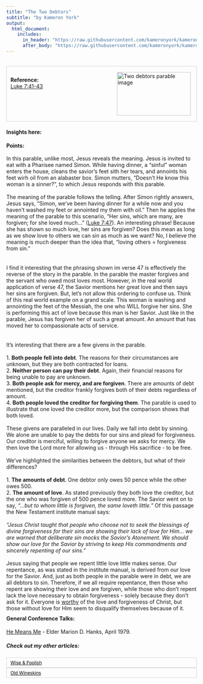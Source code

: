```yaml
---
title: "The Two Debtors"
subtitle: "by Kameron York"
output:
  html_document:
    includes:
      in_header: "https://raw.githubusercontent.com/kameronyork/kameronyork.github.io/main/parables/headers/two-debtors-header.html"
      after_body: "https://raw.githubusercontent.com/kameronyork/kameronyork.github.io/main/parables/footer.html"
---
```

<br>
<div style="border: 1px solid lightgray; padding: 10px; overflow: hidden;">
<img src="https://raw.githubusercontent.com/kameronyork/kameronyork.github.io/main/docs/assets/coins.jpg" alt="Two debtors parable image" style="float: right; width: 195px; height: 115px; padding: 5px;">
<br>
<h4 style="text-align: left; margin: 0;">Reference:</h4>
<p style="text-align: left; margin: 0;"><a href="https://www.churchofjesuschrist.org/study/scriptures/nt/luke/7?lang=eng&id=41-43#p41" target="_blank">Luke 7:41-43</a></p>
</div>

#### Insights here:


<b>Points:</b> 
<br>
<br>
In this parable, unlike most, Jesus reveals the meaning.  Jesus is invited to eat with a Pharisee named Simon.  While having dinner, a "sinful" woman enters the house, cleans the savior's feet sith her tears, and annoints his feet wirh oil from an alabaster box.  Simon mutters, "Doesn't He know this woman is a sinner?", to which Jesus responds with this parable.
<br>
<br>
The meaning of the parable follows the telling.  After Simon rightly answers, Jesus says, "Simon, we've been having dinner for a while now and you haven't washed my feet or annointed my them with oil."  Then he applies the meaning of the parable to this scenario, "Her sins, which are many, are forgiven; for she loved much..." (<a href="https://www.churchofjesuschrist.org/study/scriptures/nt/luke/7?lang=eng&id=47#p47">Luke 7:47</a>).  An interesting phrase!  Because she has shown so much love, her sins are forgiven?  Does this mean as long as we show love to others we can sin as much as we want?  No, I believe the meaning is much deeper than the idea that, "loving others = forgiveness from sin."  
<br>
<br>
I find it interesting that the phrasing shown im verse 47 is effectively the reverse of the story in the parable.  In the parable the master forgives and the servant who owed most loves most.  However, in the real world application of verse 47, the Savior mentions her great love and then says her sins are forgiven. But, let's not allow this ordering to confuse us.  Think of this real world example on a grand scale.  This woman is washing and annointing the feet of the Messiah, the one who WILL forgive her sins.  She is performing this act of love because this man is her Savior.  Just like in the parable, Jesus has forgiven her of such a great amount.  An amount that has moved her to compassionate acts of service.  
<br>
<br>
It's interesting that there are a few givens in the parable.<br><br>
1. <b>Both people fell into debt</b>.  The reasons for their circumstances are unknown, but they are both contracted for loans.<br>
2. <b>Neither person can pay their debt</b>.  Again, their financial reasons for being unable to pay are unknown.<br>
3. <b>Both people ask for mercy, and are forgiven</b>.  There are amounts of debt mentioned, but the creditor frankly forgives both of their debts regardless of amount.<br>
4. <b>Both people loved the creditor for forgiving them</b>.  The parable is used to illustrate that one loved the creditor more, but the comparison shows that both loved.
<br>
<br>
These givens are paralleled in our lives.  Daily we fall into debt by sinning.  We alone are unable to pay the debts for our sins and plead for forgiveness.  Our creditor is merciful, willing to forgive anyone we asks for mercy.  We then love the Lord more for allowing us - through His sacrifice - to be free. 
<br>
<br>
We've highlighted the similarities between the debtors, but what of their differences?
<br>
<br>
1. <b>The amounts of debt</b>.  One debtor only owes 50 pence while the other owes 500.<br>
2. <b>The amount of love</b>.  As stated previously they both love the creditor, but the one who was forgiven of 500 pence loved more.  The Savior went on to say, <i>"...but to whom little is forgiven, the same loveth little."</i>  Of this passage the New Testament institute manual says:
<br>
<br>
<i>"Jesus Christ taught that people who choose not to seek the blessings of divine forgiveness for their sins are showing their lack of love for Him... we are warned that deliberate sin mocks the Savior’s Atonement. We should show our love for the Savior by striving to keep His commandments and sincerely repenting of our sins."</i>
<br>
<br>
Jesus saying that people we repent little love little makes sense.  Our repentance, as was stated in the institute manual, is derived from our love for the Savior.  And, just as both people in the parable were in debt, we are all debtors to sin.  Therefore, if we all require repentance, then those who repent are showing their love and are forgiven, while those who don't repent lack the love necessary to obtain forgiveness - solely because they don't ask for it.  Everyone is <u>worthy</u> of the love and forgiveness of Christ, but those without love for Him seem to disqualify themselves because of it.




<div style="margin-top: -10px;">
#### General Conference Talks:
</style>
<a href = "https://www.churchofjesuschrist.org/study/general-conference/1979/04/he-means-me?lang=eng" target="_blank">He Means Me</a> - Elder Marion D. Hanks, April 1979.



##### Check out my other articles:

<link rel="stylesheet" href="https://kameronyork.github.io/scripting/themify-icons/themify-icons.css">
<div class="container">
<div class="row">
<div class="col-12 text-md-left">
<nav class="pagination mt-3">
<a class="nav nav-prev" href="https://www.kameronyork.com/parables/wise-and-foolish-builders.html" style="background-color: transparent; color: black; padding: 5px 10px; border: 1px solid lightgray; cursor: pointer; white-space: nowrap; font-size: 12px; display: flex; align-items: center;" 
onmouseover="this.style.backgroundColor='lightgray';" 
onmouseout="this.style.backgroundColor='transparent';" 
onmousedown="this.style.backgroundColor='gray';" 
onmouseup="this.style.backgroundColor='lightgray';">
<i class="ti-arrow-left mr-2"></i>
<span style="display: none;" class="d-md-inline-block">Wise & Foolish</span>
<span style="display: inline-block;" class="d-md-none">Wise & Foolish</span>
</a>
<a class="nav nav-next ml-3" href="https://www.kameronyork.com/parables/new-wine-into-old-wineskins.html" style="background-color: transparent; color: black; padding: 5px 10px; border: 1px solid lightgray; cursor: pointer; white-space: nowrap; font-size: 12px; display: flex; align-items: center;" 
onmouseover="this.style.backgroundColor='lightgray';" 
onmouseout="this.style.backgroundColor='transparent';" 
onmousedown="this.style.backgroundColor='gray';" 
onmouseup="this.style.backgroundColor='lightgray';">
<span style="display: none;" class="d-md-inline-block">Old Wineskins</span>
<span style="display: inline-block;" class="d-md-none">Old Wineskins</span>
<i class="ti-arrow-right ml-2"></i>
</a>
</nav>
</div>
</div>
</div>